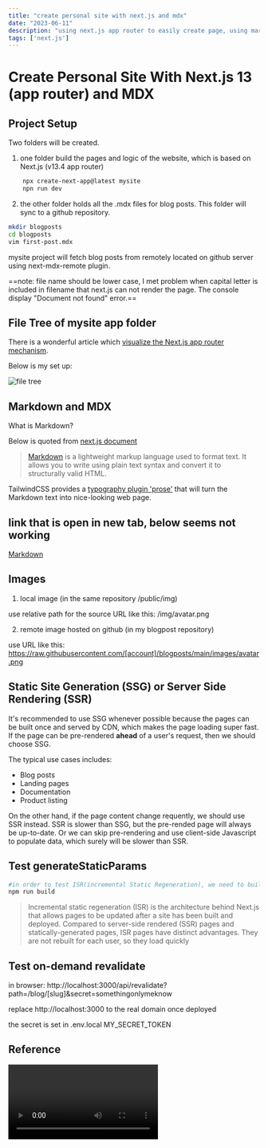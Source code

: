 ```yaml
---
title: "create personal site with next.js and mdx"
date: "2023-06-11"
description: "using next.js app router to easily create page, using markdown to write posts and host on github, then remotely fetched and displayed using tailwind prose plugin"
tags: ['next.js']
---
```


# Create Personal Site With Next.js 13 (app router) and MDX

<LinkToNewTab text="some link" url="https://blog.webdevsimplified.com" />

## Project Setup

Two folders will be created.
1. one folder build the pages and logic of the website, which is based on Next.js (v13.4 app router)
```bash
    npx create-next-app@latest mysite
    npn run dev
```
2. the other folder holds all the .mdx files for blog posts. This folder will sync to a github repository.
```bash
mkdir blogposts
cd blogposts
vim first-post.mdx

```
mysite project will fetch blog posts from remotely located on github server using next-mdx-remote plugin.

==note: file name should be lower case, I met problem when capital letter is included in filename that next.js can not render the page. The console display "Document not found" error.==

## File Tree of mysite app folder

There is a wonderful article which [visualize the Next.js app router mechanism](https://www.builder.io/blog/next-13-app-router).

Below is my set up:

![file tree](/img/file-tree.webp)

## Markdown and MDX

What is Markdown?

Below is quoted from [next.js document](https://nextjs.org/docs/app/building-your-application/configuring/mdx)

> [Markdown](https://daringfireball.net/projects/markdown/syntax) is a lightweight markup language used to format text. It allows you to write using plain text syntax and convert it to structurally valid HTML.


TailwindCSS provides a [typography plugin 'prose'](https://tailwindcss.com/docs/typography-plugin) that will turn the Markdown text into nice-looking web page.

## link that is open in new tab, below seems not working

<a href="https://daringfireball.net/projects/markdown/syntax" target="_blank">
  Markdown
</a>

## Images

1. local image (in the same repository /public/img)

use relative path for the source URL like this: /img/avatar.png

2. remote image hosted on github (in my blogpost repository)

use URL like this: https://raw.githubusercontent.com/[account]/blogposts/main/images/avatar.png

## Static Site Generation (SSG) or Server Side Rendering (SSR)

It's recommended to use SSG whenever possible because the pages can be built once and served by CDN, which makes the page loading super fast.
If the page can be pre-rendered **ahead** of a user's request, then we should choose SSG.

The typical use cases includes:
- Blog posts
- Landing pages
- Documentation
- Product listing

On the other hand, if the page content change requently, we should use SSR instead.
SSR is slower than SSG, but the pre-rended page will always be up-to-date.
Or we can skip pre-rendering and use client-side Javascript to populate data, which surely will be slower than SSR.

## Test generateStaticParams

```bash
#in order to test ISR(incremental Static Regeneration), we need to build project
npm run build 
```

> Incremental static regeneration (ISR) is the architecture behind Next.js that allows pages to be updated after a site has been built and deployed.
Compared to server-side rendered (SSR) pages and statically-generated pages, ISR pages have distinct advantages. They are not rebuilt for each user, so they load quickly 

## Test on-demand revalidate
in browser:
http://localhost:3000/api/revalidate?path=/blog/[slug]&secret=somethingonlymeknow

replace http://localhost:3000 to the real domain once deployed

the secret is set in .env.local MY_SECRET_TOKEN


## Reference
<Video id="6ih_3m_UPKg" />

<Button text="test button" />


